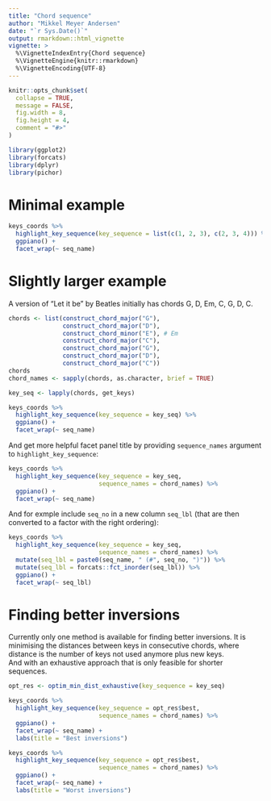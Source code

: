 ```yaml
---
title: "Chord sequence"
author: "Mikkel Meyer Andersen"
date: "`r Sys.Date()`"
output: rmarkdown::html_vignette
vignette: >
  %\VignetteIndexEntry{Chord sequence}
  %\VignetteEngine{knitr::rmarkdown}
  %\VignetteEncoding{UTF-8}
---
```


```r
knitr::opts_chunk$set(
  collapse = TRUE,
  message = FALSE,
  fig.width = 8,
  fig.height = 4,
  comment = "#>"
)
```

```r
library(ggplot2)
library(forcats)
library(dplyr)
library(pichor)
```

# Minimal example

```r
keys_coords %>% 
  highlight_key_sequence(key_sequence = list(c(1, 2, 3), c(2, 3, 4))) %>% 
  ggpiano() + 
  facet_wrap(~ seq_name)
```

# Slightly larger example

A version of "Let it be" by Beatles initially has chords G, D, Em, C, G, D, C.

```r
chords <- list(construct_chord_major("G"),
               construct_chord_major("D"),
               construct_chord_minor("E"), # Em
               construct_chord_major("C"),
               construct_chord_major("G"),
               construct_chord_major("D"),
               construct_chord_major("C"))
chords
chord_names <- sapply(chords, as.character, brief = TRUE)
```

```r
key_seq <- lapply(chords, get_keys)
```

```r
keys_coords %>% 
  highlight_key_sequence(key_sequence = key_seq) %>% 
  ggpiano() + 
  facet_wrap(~ seq_name)
```

And get more helpful facet panel title by providing `sequence_names` argument to `highlight_key_sequence`:

```r
keys_coords %>% 
  highlight_key_sequence(key_sequence = key_seq,
                         sequence_names = chord_names) %>% 
  ggpiano() + 
  facet_wrap(~ seq_name)
```

And for exmple include `seq_no` in a new column `seq_lbl` (that are then converted to a factor with the right ordering):

```r
keys_coords %>% 
  highlight_key_sequence(key_sequence = key_seq,
                         sequence_names = chord_names) %>% 
  mutate(seq_lbl = paste0(seq_name, " (#", seq_no, ")")) %>% 
  mutate(seq_lbl = forcats::fct_inorder(seq_lbl)) %>% 
  ggpiano() + 
  facet_wrap(~ seq_lbl)
```


# Finding better inversions

Currently only one method is available for finding better inversions. 
It is minimising the distances between keys in consecutive chords, where 
distance is the number of keys not used anymore plus new keys.  
And with an exhaustive approach that is only feasible for shorter sequences. 

```r
opt_res <- optim_min_dist_exhaustive(key_sequence = key_seq)
```

```r
keys_coords %>% 
  highlight_key_sequence(key_sequence = opt_res$best,
                         sequence_names = chord_names) %>% 
  ggpiano() + 
  facet_wrap(~ seq_name) +
  labs(title = "Best inversions")
```

```r
keys_coords %>% 
  highlight_key_sequence(key_sequence = opt_res$best,
                         sequence_names = chord_names) %>% 
  ggpiano() + 
  facet_wrap(~ seq_name) +
  labs(title = "Worst inversions")
```


